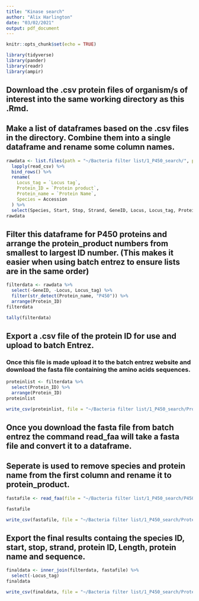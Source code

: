 ---
title: "Kinase search"
author: "Alix Harlington"
date: "03/02/2021"
output: pdf_document
---

```{r setup, include=FALSE}
knitr::opts_chunk$set(echo = TRUE)
```

```{r packages}
library(tidyverse)
library(pander)
library(readr)
library(ampir)
```

## Download the .csv protein files of organism/s of interest into the same working directory as this .Rmd.

## Make a list of dataframes based on the .csv files in the directory. Combine them into a single dataframe and rename some column names.

```{r rawdata}
rawdata <- list.files(path = "~/Bacteria filter list/1_P450_search/", pattern = "*.csv", full.names = TRUE) %>% 
  lapply(read_csv) %>% 
  bind_rows() %>%
  rename(
    Locus_tag = `Locus tag`,
    Protein_ID = `Protein product`,
    Protein_name = `Protein Name`,
    Species = Accession
  ) %>%
  select(Species, Start, Stop, Strand, GeneID, Locus, Locus_tag, Protein_ID, Length, Protein_name)
rawdata

```

## Filter this dataframe for P450 proteins and arrange the protein_product numbers from smallest to largest ID number. (This makes it easier when using batch entrez to ensure lists are in the same order)

```{r filter}
filterdata <- rawdata %>%
  select(-GeneID, -Locus, Locus_tag) %>%
  filter(str_detect(Protein_name, "P450")) %>%
  arrange(Protein_ID)
filterdata
```

```{r tally}
tally(filterdata)
```

## Export a .csv file of the protein ID for use and upload to batch Entrez.
### Once this file is made upload it to the batch entrez website and download the fasta file containing the amino acids sequences.

```{r proteinlist}
proteinlist <- filterdata %>%
  select(Protein_ID) %>%
  arrange(Protein_ID)
proteinlist

write_csv(proteinlist, file = "~/Bacteria filter list/1_P450_search/Proteins_P450/P450.csv")
```

## Once you download the fasta file from batch entrez the command read_faa will take a fasta file and convert it to a dataframe.
## Seperate is used to remove species and protein name from the first column and rename it to protein_product.

```{r}
fastafile <- read_faa(file = "~/Bacteria filter list/1_P450_search/P450_proteins.fasta") %>% separate(seq_name, into = c("Protein_ID"), sep = " ")

fastafile

write_csv(fastafile, file = "~/Bacteria filter list/1_P450_search/Proteins_P450/P450_fasta.csv")
```

## Export the final results containg the species ID, start, stop, strand, protein ID, Length, protein name and sequence.

```{r}
finaldata <- inner_join(filterdata, fastafile) %>%
  select(-Locus_tag)
finaldata

write_csv(finaldata, file = "~/Bacteria filter list/1_P450_search/Proteins_P450/P450_final.csv")
```


